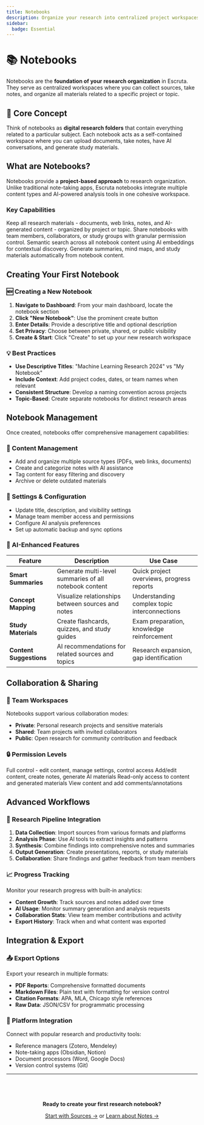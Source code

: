 ```yaml
---
title: Notebooks
description: Organize your research into centralized project workspaces with AI-powered organization and collaboration features.
sidebar:
  badge: Essential
---
```



# 📚 Notebooks

Notebooks are the **foundation of your research organization** in Escruta. They serve as centralized workspaces where you can collect sources, take notes, and organize all materials related to a specific project or topic.

<div class="feature-card">

## 🎯 Core Concept

Think of notebooks as **digital research folders** that contain everything related to a particular subject. Each notebook acts as a self-contained workspace where you can upload documents, take notes, have AI conversations, and generate study materials.

</div>

## What are Notebooks?

Notebooks provide a **project-based approach** to research organization. Unlike traditional note-taking apps, Escruta notebooks integrate multiple content types and AI-powered analysis tools in one cohesive workspace.

### Key Capabilities

<CardGrid>
  <Card title="📁 Content Organization" icon="folder">
    Keep all research materials - documents, web links, notes, and AI-generated content - organized by project or topic.
  </Card>
  
  <Card title="🤝 Team Collaboration" icon="group">
    Share notebooks with team members, collaborators, or study groups with granular permission control.
  </Card>
  
  <Card title="🔍 AI-Powered Search" icon="magnifier">
    Semantic search across all notebook content using AI embeddings for contextual discovery.
  </Card>
  
  <Card title="🚀 Automation Tools" icon="rocket">
    Generate summaries, mind maps, and study materials automatically from notebook content.
  </Card>
</CardGrid>

## Creating Your First Notebook

### 🆕 Creating a New Notebook

1. **Navigate to Dashboard**: From your main dashboard, locate the notebook section
2. **Click "New Notebook"**: Use the prominent create button 
3. **Enter Details**: Provide a descriptive title and optional description
4. **Set Privacy**: Choose between private, shared, or public visibility
5. **Create & Start**: Click "Create" to set up your new research workspace

### 💡 Best Practices

- **Use Descriptive Titles**: "Machine Learning Research 2024" vs "My Notebook"
- **Include Context**: Add project codes, dates, or team names when relevant
- **Consistent Structure**: Develop a naming convention across projects
- **Topic-Based**: Create separate notebooks for distinct research areas

## Notebook Management

Once created, notebooks offer comprehensive management capabilities:

<div class="feature-card">

### 📝 Content Management
- Add and organize multiple source types (PDFs, web links, documents)
- Create and categorize notes with AI assistance
- Tag content for easy filtering and discovery
- Archive or delete outdated materials

</div>

<div class="feature-card">

### 🔧 Settings & Configuration
- Update title, description, and visibility settings
- Manage team member access and permissions
- Configure AI analysis preferences
- Set up automatic backup and sync options

</div>

### 🤖 AI-Enhanced Features

| Feature | Description | Use Case |
|---------|-------------|----------|
| **Smart Summaries** | Generate multi-level summaries of all notebook content | Quick project overviews, progress reports |
| **Concept Mapping** | Visualize relationships between sources and notes | Understanding complex topic interconnections |
| **Study Materials** | Create flashcards, quizzes, and study guides | Exam preparation, knowledge reinforcement |
| **Content Suggestions** | AI recommendations for related sources and topics | Research expansion, gap identification |

## Collaboration & Sharing

### 👥 Team Workspaces

Notebooks support various collaboration modes:

- **Private**: Personal research projects and sensitive materials
- **Shared**: Team projects with invited collaborators
- **Public**: Open research for community contribution and feedback

### 🔒 Permission Levels

<CardGrid>
  <Card title="👑 Owner" icon="star">
    Full control - edit content, manage settings, control access
  </Card>
  
  <Card title="✏️ Editor" icon="pencil">
    Add/edit content, create notes, generate AI materials
  </Card>
  
  <Card title="👀 Viewer" icon="eye">
    Read-only access to content and generated materials
  </Card>
  
  <Card title="💬 Commenter" icon="comment">
    View content and add comments/annotations
  </Card>
</CardGrid>

## Advanced Workflows

### 🔄 Research Pipeline Integration

1. **Data Collection**: Import sources from various formats and platforms
2. **Analysis Phase**: Use AI tools to extract insights and patterns  
3. **Synthesis**: Combine findings into comprehensive notes and summaries
4. **Output Generation**: Create presentations, reports, or study materials
5. **Collaboration**: Share findings and gather feedback from team members

### 📈 Progress Tracking

Monitor your research progress with built-in analytics:

- **Content Growth**: Track sources and notes added over time
- **AI Usage**: Monitor summary generation and analysis requests
- **Collaboration Stats**: View team member contributions and activity
- **Export History**: Track when and what content was exported

## Integration & Export

### 📤 Export Options

Export your research in multiple formats:

- **PDF Reports**: Comprehensive formatted documents
- **Markdown Files**: Plain text with formatting for version control
- **Citation Formats**: APA, MLA, Chicago style references
- **Raw Data**: JSON/CSV for programmatic processing

### 🔌 Platform Integration

Connect with popular research and productivity tools:

- Reference managers (Zotero, Mendeley)
- Note-taking apps (Obsidian, Notion)
- Document processors (Word, Google Docs)
- Version control systems (Git)

---

<div style="text-align: center; margin: 2rem 0; padding: 1.5rem; background: var(--sl-color-accent-low); border-radius: 12px;">

**Ready to create your first research notebook?**

[Start with Sources →](/docs/features/sources/) or [Learn about Notes →](/docs/features/notes/)

</div>
